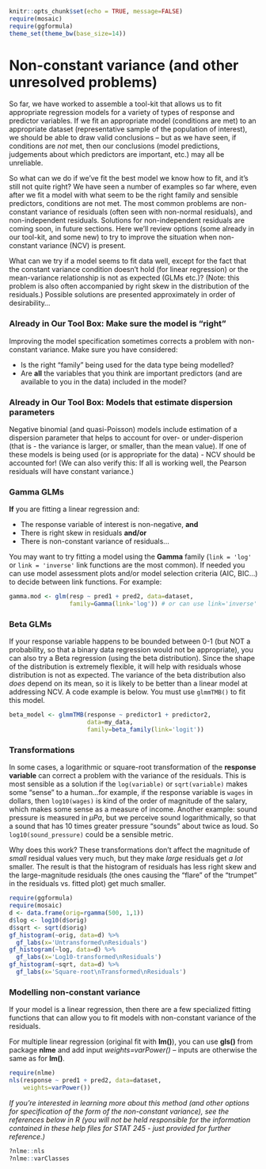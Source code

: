 
```r
knitr::opts_chunk$set(echo = TRUE, message=FALSE)
require(mosaic)
require(ggformula)
theme_set(theme_bw(base_size=14))
```

# Non-constant variance (and other unresolved problems)
So far, we have worked to assemble a tool-kit that allows us to fit appropriate regression models for a variety of types of response and predictor variables. If we fit an appropriate model (conditions are met) to an appropriate dataset (representative sample of the population of interest), we should be able to draw valid conclusions -- but as we have seen, if conditions are *not* met, then our conclusions (model predictions, judgements about which predictors are important, etc.) may all be unreliable. 

So what can we do if we've fit the best model we know how to fit, and it's still not quite right? We have seen a number of examples so far where, even after we fit a model with what seem to be the right family and sensible predictors, conditions are not met. The most common problems are non-constant variance of residuals (often seen with non-normal residuals), and non-independent residuals.  Solutions for non-independent residuals are coming soon, in future sections. Here we'll review options (some already in our tool-kit, and some new) to try to improve the situation when non-constant variance (NCV) is present.

What can we try if a model seems to fit data well, except for the fact that the constant variance condition doesn't hold (for linear regression) or the mean-variance relationship is not as expected (GLMs etc.)? (Note: this problem is also often accompanied by right skew in the distribution of the residuals.) Possible solutions are presented approximately in order of desirability...

### Already in Our Tool Box: Make sure the model is "right"
Improving the model specification sometimes corrects a problem with non-constant variance.  Make sure you have considered: 

- Is the right "family" being used for the data type being modelled?
- Are **all** the variables that you think are important predictors (and are available to you in the data) included in the model?
<!-- If there is a need for random effects (or GEE clusters), are they included in the model? -->

### Already in Our Tool Box: Models that estimate dispersion parameters
Negative binomial (and quasi-Poisson) models include estimation of a dispersion parameter that helps to account for over- or under-disperion (that is - the variance is larger, or smaller, than the mean value). If one of these models is being used (or is appropriate for the data) - NCV should be accounted for! (We can also verify this: If all is working well, the Pearson residuals will have constant variance.)

### Gamma GLMs
**If** you are fitting a linear regression and:

- The response variable of interest is non-negative, **and** 
- There is right skew in residuals **and/or**
- There is non-constant variance of residuals...

You may want to try fitting a model using the **Gamma** family (`link = 'log'` or `link = 'inverse'` link functions are the most common).  If needed you can use model assessment plots and/or model selection criteria (AIC, BIC...) to decide between link functions. For example:

```r
gamma.mod <- glm(resp ~ pred1 + pred2, data=dataset,
                 family=Gamma(link='log')) # or can use link='inverse'
```


### Beta GLMs
If your response variable happens to be bounded between 0-1 (but NOT a probability, so that a binary data regression would not be appropriate), you can also try a Beta regression (using the beta distribution). Since the shape of the distribution is extremely flexible, it will help with residuals whose distribution is not as expected. The variance of the beta distribution also *does* depend on its mean, so it is likely to be better than a linear model at addressing NCV. A code example is below. You must use `glmmTMB()` to fit this model.

```r
beta_model <- glmmTMB(response ~ predictor1 + predictor2,
                      data=my_data,
                      family=beta_family(link='logit'))
```

### Transformations
In some cases, a logarithmic or square-root transformation of the **response variable** can correct a problem with the variance of the residuals. This is most sensible as a solution if the `log(variable)` or `sqrt(variable)` makes some "sense" to a human...for example, if the response variable is `wages` in dollars, then `log10(wages)` is kind of the order of magnitude of the salary, which makes some sense as a measure of income. Another example: sound pressure is measured in $\mu Pa$, but we perceive sound logarithmically, so that a sound that has 10 times greater pressure "sounds" about twice as loud.  So `log10(sound_pressure)` could be a sensible metric.

Why does this work?  These transformations don't affect the magnitude of *small* residual values very much, but they make *large* residuals get *a lot* smaller.  The result is that the histogram of residuals has less right skew and the large-magnitude residuals (the ones causing the "flare" of the "trumpet" in the residuals vs. fitted plot) get much smaller.

```r
require(ggformula)
require(mosaic)
d <- data.frame(orig=rgamma(500, 1,1))
d$log <- log10(d$orig)
d$sqrt <- sqrt(d$orig)
gf_histogram(~orig, data=d) %>%
  gf_labs(x='Untransformed\nResiduals')
gf_histogram(~log, data=d) %>%
  gf_labs(x='Log10-transformed\nResiduals')
gf_histogram(~sqrt, data=d) %>%
  gf_labs(x='Square-root\nTransformed\nResiduals')
```

### Modelling non-constant variance
If your model is a linear regression, then there are a few specialized fitting functions that can allow you to fit models with non-constant variance of the residuals. 

For multiple linear regression (original fit with **lm()**), you can use **gls()** from package **nlme** and add input *weights=varPower()* -- inputs are otherwise the same as for **lm()**. 

```r
require(nlme)
nls(response ~ pred1 + pred2, data=dataset,
    weights=varPower())
```

<!-- For random effects models fitted via **lmer()**, similar options are available, setting input *weights=varPower()* or (to allow different variance in each random effect group, or each group of another categorical variable) *weights = varIdent(form= ~1|categorical.variable)*. -->

<!-- ```{r, eval=FALSE, echo=TRUE} -->
<!-- require(lme4) -->
<!-- # variance increases with some power of fitted value -->
<!-- lmer(response ~ pred1 + pred2 + (~1|ID), data=dataset, -->
<!--     weights=varPower()) -->
<!-- # variance is different for each level of random effect: -->
<!-- lmer(response ~ pred1 + pred2 + (~1|ID), data=dataset, -->
<!--     weights=varIdent(form=~1|ID)) -->
<!-- ``` -->

*If you're interested in learning more about this method (and other options for specification of the form of the non-constant variance), see the references below in R (you will not be held responsible for the information contained in these help files for STAT 245 - just provided for further reference.)*

```r
?nlme::nls
?nlme::varClasses
```